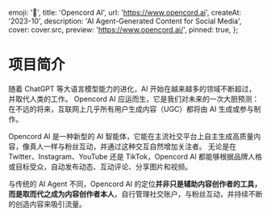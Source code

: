 
  emoji: '🐙',
  title: 'Opencord AI',
  url: 'https://www.opencord.ai',
  createAt: '2023-10',
  description: 'AI Agent-Generated Content for Social Media',
  cover: cover.src,
  preview: 'https://www.opencord.ai/',
  pinned: true,
};

# 项目简介

随着 ChatGPT 等大语言模型能力的进化，AI 开始在越来越多的领域不断超过，并取代人类的工作。
Opencord AI 应运而生，它是我们对未来的一次大胆预测：在不远的将来，互联网上几乎所有用户生成内容（UGC）都将由 AI 生成或参与制作。

Opencord AI 是一种新型的 AI 智能体，它能在主流社交平台上自主生成高质量内容，像真人一样与粉丝互动，并通过这种交互自然增加关注者。
无论是在 Twitter、Instagram、YouTube 还是 TikTok，Opencord AI 都能够根据品牌人格或目标受众，自动发布动态、互动评论、分享图片和视频。

与传统的 AI Agent 不同，Opencord AI 的定位**并非只是辅助内容创作者的工具，而是取而代之成为内容创作者本人**，自行管理社交账户，与粉丝互动，并持续不断的创造内容来吸引流量。


<BannerImage src={postContent.src} />
